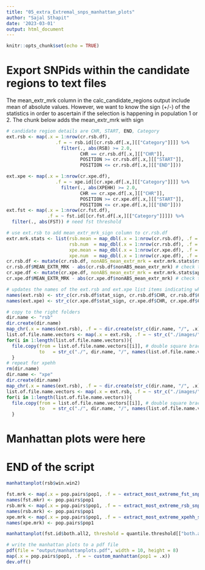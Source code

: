 ```yaml
---
title: "05_extra_Extremal_snps_manhattan_plots"
author: "Sajal Sthapit"
date: '2023-03-01'
output: html_document
---
```


```r
knitr::opts_chunk$set(echo = TRUE)
```

# Export SNPids within the candidate regions to text files
The mean_extr_mrk column in the calc_candidate_regions output include mean of absolute values. However, we want to know the sign (+/-) of the statistics in order to ascertain if the selection is happening in population 1 or 2. The chunk below adds the mean_extr_mrk with sign
```r
# candidate region details are CHR, START, END, Category
ext.rsb <- map(.x = 1:nrow(cr.rsb.df),
                  .f = ~ rsb.id[[cr.rsb.df[.x,][["Category"]]]] %>% 
                    filter(., abs(RSB) >= 2.0, 
                           CHR == cr.rsb.df[.x,][["CHR"]], 
                           POSITION >= cr.rsb.df[.x,][["START"]], 
                           POSITION <= cr.rsb.df[.x,][["END"]]))

ext.xpe <- map(.x = 1:nrow(cr.xpe.df),
                  .f = ~ xpe.id[[cr.xpe.df[.x,][["Category"]]]] %>% 
                    filter(., abs(XPEHH) >= 2.0, 
                           CHR == cr.xpe.df[.x,][["CHR"]], 
                           POSITION >= cr.xpe.df[.x,][["START"]], 
                           POSITION <= cr.xpe.df[.x,][["END"]]))
ext.fst <- map(.x = 1:nrow(cr.fst.df),
               .f = ~ fst.id[[cr.fst.df[.x,][["Category"]]]]) %>% 
  filter(., abs(FST)) # need fst threshold

# use ext.rsb to add mean_extr_mrk_sign column to cr.rsb.df
extr.mrk.stats <- list(rsb.mean = map_dbl(.x = 1:nrow(cr.rsb.df), .f = ~ ext.rsb[[.x]][["RSB"]] %>% mean()),
                       rsb.num  = map_dbl(.x = 1:nrow(cr.rsb.df), .f = ~ ext.rsb[[.x]] %>% nrow()),
                       xpe.mean = map_dbl(.x = 1:nrow(cr.xpe.df), .f = ~ ext.xpe[[.x]][["XPEHH"]] %>% mean()),
                       xpe.num  = map_dbl(.x = 1:nrow(cr.xpe.df), .f = ~ ext.xpe[[.x]] %>% nrow()) )
cr.rsb.df <- mutate(cr.rsb.df, nonABS_mean_extr_mrk = extr.mrk.stats$rsb.mean, stat_sign = if_else(nonABS_mean_extr_mrk > 0, "pos", "neg"))
cr.rsb.df$MEAN_EXTR_MRK - abs(cr.rsb.df$nonABS_mean_extr_mrk) # check to see the results are identical
cr.xpe.df <- mutate(cr.xpe.df, nonABS_mean_extr_mrk = extr.mrk.stats$xpe.mean, stat_sign = if_else(nonABS_mean_extr_mrk > 0, "pos", "neg"))
cr.xpe.df$MEAN_EXTR_MRK - abs(cr.xpe.df$nonABS_mean_extr_mrk) # check to see the results are identical

# updates the names of the ext.rsb and ext.xpe list items indicating whether the stat value is +ve or -ve
names(ext.rsb) <- str_c(cr.rsb.df$stat_sign, cr.rsb.df$CHR, cr.rsb.df$Category, cr.rsb.df$START/1e6, cr.rsb.df$END/1e6, sep = "_")
names(ext.xpe) <- str_c(cr.xpe.df$stat_sign, cr.xpe.df$CHR, cr.xpe.df$Category, cr.xpe.df$START/1e6, cr.xpe.df$END/1e6, sep = "_")

# copy to the right folders
dir.name <- "rsb"
dir.create(dir.name)
map_chr(.x = names(ext.rsb), .f = ~ dir.create(str_c(dir.name, "/", .x)) ) # by using map_chr, the warnings will be in one line instead of multiple lines.
list.of.file.name.vectors <- map(.x = ext.rsb, .f = ~ str_c("./images/", .x[["SNPid"]], ".png")) # create file name vectors to use for copying next
for(i in 1:length(list.of.file.name.vectors)){
  file.copy(from = list.of.file.name.vectors[[i]], # double square brackets to get to the vector of characters instead of a list
            to   = str_c("./", dir.name, "/", names(list.of.file.name.vectors[i]) ) )
  }
# repeat for xpehh
rm(dir.name)
dir.name <- "xpe"
dir.create(dir.name)
map_chr(.x = names(ext.rsb), .f = ~ dir.create(str_c(dir.name, "/", .x)) ) # by using map_chr, the warnings will be in one line instead of multiple lines.
list.of.file.name.vectors <- map(.x = ext.rsb, .f = ~ str_c("./images/", .x[["SNPid"]], ".png")) # create file name vectors to use for copying next
for(i in 1:length(list.of.file.name.vectors)){
  file.copy(from = list.of.file.name.vectors[[i]], # double square brackets to get to the vector of characters instead of a list
            to   = str_c("./", dir.name, "/", names(list.of.file.name.vectors[i]) ) )
  }
```


# Manhattan plots were here
# END of the script
```r
manhattanplot(rsb$win.win2)

fst.mrk <- map(.x = pop.pairs$pop1, .f = ~ extract_most_extreme_fst_snp(pop1 = .x) )
names(fst.mkr) <- pop.pairs$pop1
rsb.mrk <- map(.x = pop.pairs$pop1, .f = ~ extract_most_extreme_rsb_snp(pop1 = .x) )
names(rsb.mrk) <- pop.pairs$pop1
xpe.mrk <- map(.x = pop.pairs$pop1, .f = ~ extract_most_extreme_xpehh_snp(pop1 = .x))
names(xpe.mrk) <- pop.pairs$pop1

manhattanplot(fst.id$both.all2, threshold = quantile.threshold[["both.all2"]], cr = cr.fst$both.all2, mrk = fst.mrk[["both.all2"]])

# write the manhattan plots to a pdf file
pdf(file = "output/manhattanplots.pdf", width = 10, height = 8)
map(.x = pop.pairs$pop1, .f = ~ custom_manhattan(pop1 = .x))
dev.off()




```
